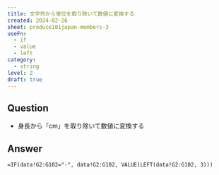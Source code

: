 ```yaml
---
title: 文字列から単位を取り除いて数値に変換する
created: 2024-02-26
sheet: produce101japan-members-3
useFn:
  - if
  - value
  - left
category:
  - string
level: 2
draft: true
---
```


## Question

- 身長から「cm」を取り除いて数値に変換する

## Answer

```
=IF(data!G2:G102="-", data!G2:G102, VALUE(LEFT(data!G2:G102, 3)))
```
